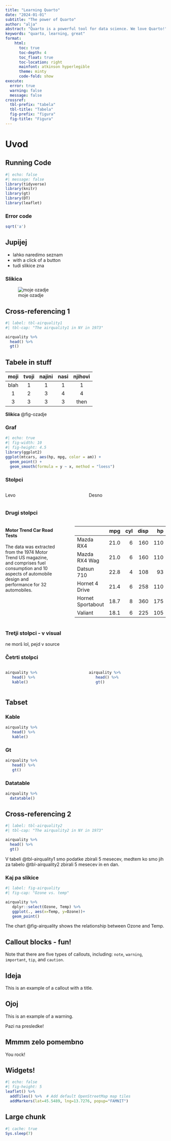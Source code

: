 ```yaml
---
title: "Learning Quarto"
date: "2024-01-01"
subtitle: "The power of Quarto"
author: "alja"
abstract: "Quarto is a powerful tool for data science. We love Quarto!"
keywords: "quarto, learning, great"
format: 
    html:
      toc: true
      toc-depth: 4
      toc_float: true
      toc-location: right
      mainfont: atkinson hyperlegible
      theme: minty
      code-fold: show
execute: 
  error: true
  warning: false
  message: false
crossref: 
  tbl-prefix: "tabela"
  tbl-title: "Tabela"
  fig-prefix: "figura"
  fig-title: "Figura"
---
```


# Uvod

## Running Code

```r
#| echo: false
#| message: false
library(tidyverse)
library(knitr)
library(gt)
library(DT)
library(leaflet)
```

### Error code

```r
sqrt('a')
```

## Jupijej

-   lahko naredimo seznam
-   with a click of a button
-   tudi slikice zna

### Slikica

![moje ozadje](images/warm-background-5jdq83nm4u5p9ilv.jpg){#fig-ozadje fig-align="center"}

## Cross-referencing 1

```r
#| label: tbl-airquality1
#| tbl-cap: "The airquality1 in NY in 1973"

airquality %>%
  head() %>%
  gt()
```

## Tabele in stuff

| moji | tvoji | najini | nasi | njihovi |
|:----:|:-----:|:------:|:----:|:-------:|
| blah |   1   |   1    |  1   |    1    |
|  1   |   2   |   3    |  4   |    4    |
|  3   |   3   |   3    |  3   |  then   |

**Slikica** @fig-ozadje

### Graf

```r
#| echo: true
#| fig-width: 10
#| fig-height: 4.5
library(ggplot2)
ggplot(mtcars, aes(hp, mpg, color = am)) +
  geom_point() +
  geom_smooth(formula = y ~ x, method = "loess")
```

### Stolpci

::: columns
::: {.column width="50%"}
Levo
:::

::: {.column width="50%"}
Desno
:::
:::

### Drugi stolpci

::: columns
::: {.column width="35%"}
#### Motor Trend Car Road Tests

The data was extracted from the 1974 Motor Trend US magazine, and comprises fuel consumption and 10 aspects of automobile design and performance for 32 automobiles.
:::

::: {.column width="3%"}
:::

::: {.column width="62%"}
::: cell
::: cell-output-display
|                   |  mpg | cyl | disp |  hp |    wt |
|:------------------|-----:|----:|-----:|----:|------:|
| Mazda RX4         | 21.0 |   6 |  160 | 110 | 2.620 |
| Mazda RX4 Wag     | 21.0 |   6 |  160 | 110 | 2.875 |
| Datsun 710        | 22.8 |   4 |  108 |  93 | 2.320 |
| Hornet 4 Drive    | 21.4 |   6 |  258 | 110 | 3.215 |
| Hornet Sportabout | 18.7 |   8 |  360 | 175 | 3.440 |
| Valiant           | 18.1 |   6 |  225 | 105 | 3.460 |
:::
:::
:::
:::

### Tretji stolpci - v visual

ne morš lol, pejd v source

### Četrti stolpci {.smaller}

::: columns
::: {.column width="50%"}
```r
airquality %>% 
   head() %>% 
   kable()
```
:::

::: {.column width="50%"}
```r
airquality %>% 
   head() %>% 
   gt()
```
:::
:::

## Tabset

::: panel-tabset
### Kable

```r
airquality %>% 
   head() %>% 
   kable()
```

### Gt

```r
airquality %>% 
   head() %>% 
   gt()
```

### Datatable

```r
airquality %>%
  datatable()
```
:::

## Cross-referencing 2

```r
#| label: tbl-airquality2
#| tbl-cap: "The airquality2 in NY in 1973"

airquality %>%
  head() %>%
  gt()
```

V tabeli @tbl-airquality1 smo podatke zbirali 5 mesecev, medtem ko smo jih za tabelo @tbl-airquality2 zbirali 5 mesecev in en dan.

### Kaj pa slikice

```r
#| label: fig-airquality
#| fig-cap: "Ozone vs. temp"

airquality %>% 
   dplyr::select(Ozone, Temp) %>% 
   ggplot(., aes(x=Temp, y=Ozone))+
   geom_point()
```

The chart @fig-airquality shows the relationship between Ozone and Temp.

## Callout blocks - fun!

::: callout-note
Note that there are five types of callouts, including: `note`, `warning`, `important`, `tip`, and `caution`.
:::

::: callout-tip
## Ideja

This is an example of a callout with a title.
:::

::: callout-warning
## Ojoj

This is an example of a warning.
:::

::: callout-caution
Pazi na presledke!
:::

::: callout-important
## Mmmm zelo pomembno

You rock!
:::

## Widgets!

```r
#| echo: false
#| fig-height: 5
leaflet() %>%
  addTiles() %>%  # Add default OpenStreetMap map tiles
  addMarkers(lat=45.5489, lng=13.7276, popup="FAMNIT")
```

## Large chunk

```r
#| cache: true
Sys.sleep(7)
```
